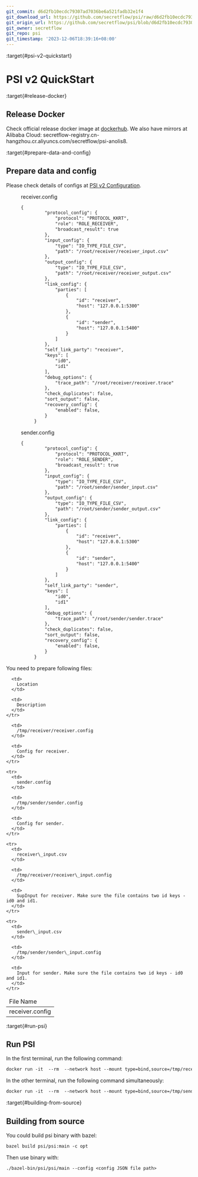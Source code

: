 ```yaml
---
git_commit: d6d2fb10ecdc79307ad7036be6a521fadb32e1f4
git_download_url: https://github.com/secretflow/psi/raw/d6d2fb10ecdc79307ad7036be6a521fadb32e1f4/docs/user_guide/psi_v2.rst
git_origin_url: https://github.com/secretflow/psi/blob/d6d2fb10ecdc79307ad7036be6a521fadb32e1f4/docs/user_guide/psi_v2.rst
git_owner: secretflow
git_repo: psi
git_timestamp: '2023-12-06T18:39:16+08:00'
---
```


:target{#psi-v2-quickstart}

# PSI v2 QuickStart

:target{#release-docker}

## Release Docker

Check official release docker image at [dockerhub](https://hub.docker.com/r/secretflow/psi-anolis8). We also have mirrors at Alibaba Cloud: secretflow-registry.cn-hangzhou.cr.aliyuncs.com/secretflow/psi-anolis8.

:target{#prepare-data-and-config}

## Prepare data and config

Please check details of configs at [PSI v2 Configuration](../reference/psi_v2_config.mdx).

<figure id="id1">
  <figcaption>
    receiver.config
  </figcaption>

  ```default
  {
           "protocol_config": {
               "protocol": "PROTOCOL_KKRT",
               "role": "ROLE_RECEIVER",
               "broadcast_result": true
           },
           "input_config": {
               "type": "IO_TYPE_FILE_CSV",
               "path": "/root/receiver/receiver_input.csv"
           },
           "output_config": {
               "type": "IO_TYPE_FILE_CSV",
               "path": "/root/receiver/receiver_output.csv"
           },
           "link_config": {
               "parties": [
                   {
                       "id": "receiver",
                       "host": "127.0.0.1:5300"
                   },
                   {
                       "id": "sender",
                       "host": "127.0.0.1:5400"
                   }
               ]
           },
           "self_link_party": "receiver",
           "keys": [
               "id0",
               "id1"
           ],
           "debug_options": {
               "trace_path": "/root/receiver/receiver.trace"
           },
           "check_duplicates": false,
           "sort_output": false,
           "recovery_config": {
               "enabled": false,
           }
       }
  ```
</figure>

<figure id="id2">
  <figcaption>
    sender.config
  </figcaption>

  ```default
  {
           "protocol_config": {
               "protocol": "PROTOCOL_KKRT",
               "role": "ROLE_SENDER",
               "broadcast_result": true
           },
           "input_config": {
               "type": "IO_TYPE_FILE_CSV",
               "path": "/root/sender/sender_input.csv"
           },
           "output_config": {
               "type": "IO_TYPE_FILE_CSV",
               "path": "/root/sender/sender_output.csv"
           },
           "link_config": {
               "parties": [
                   {
                       "id": "receiver",
                       "host": "127.0.0.1:5300"
                   },
                   {
                       "id": "sender",
                       "host": "127.0.0.1:5400"
                   }
               ]
           },
           "self_link_party": "sender",
           "keys": [
               "id0",
               "id1"
           ],
           "debug_options": {
               "trace_path": "/root/sender/sender.trace"
           },
           "check_duplicates": false,
           "sort_output": false,
           "recovery_config": {
               "enabled": false,
           }
       }
  ```
</figure>

You need to prepare following files:

<table>
  <thead>
    <tr>
      <td>
        File Name
      </td>

      <td>
        Location
      </td>

      <td>
        Description
      </td>
    </tr>
  </thead>

  <tbody>
    <tr>
      <td>
        receiver.config
      </td>

      <td>
        /tmp/receiver/receiver.config
      </td>

      <td>
        Config for receiver.
      </td>
    </tr>

    <tr>
      <td>
        sender.config
      </td>

      <td>
        /tmp/sender/sender.config
      </td>

      <td>
        Config for sender.
      </td>
    </tr>

    <tr>
      <td>
        receiver\_input.csv
      </td>

      <td>
        /tmp/receiver/receiver\_input.config
      </td>

      <td>
        SupInput for receiver. Make sure the file contains two id keys - id0 and id1.
      </td>
    </tr>

    <tr>
      <td>
        sender\_input.csv
      </td>

      <td>
        /tmp/sender/sender\_input.config
      </td>

      <td>
        Input for sender. Make sure the file contains two id keys - id0 and id1.
      </td>
    </tr>
  </tbody>
</table>

:target{#run-psi}

## Run PSI

In the first terminal, run the following command:

```default
docker run -it  --rm  --network host --mount type=bind,source=/tmp/receiver,target=/root/receiver -w /root  --cap-add=SYS_PTRACE --security-opt seccomp=unconfined --cap-add=NET_ADMIN --privileged=true secretflow-registry.cn-hangzhou.cr.aliyuncs.com/secretflow/psi-anolis8:0.1.0beta bash -c "./main --config receiver/receiver.config"
```

In the other terminal, run the following command simultaneously:

```default
docker run -it  --rm  --network host --mount type=bind,source=/tmp/sender,target=/root/sender -w /root  --cap-add=SYS_PTRACE --security-opt seccomp=unconfined --cap-add=NET_ADMIN --privileged=true secretflow-registry.cn-hangzhou.cr.aliyuncs.com/secretflow/psi-anolis8:0.1.0beta bash -c "./main --config sender/sender.config"
```

:target{#building-from-source}

## Building from source

You could build psi binary with bazel:

```default
bazel build psi/psi:main -c opt
```

Then use binary with:

```default
./bazel-bin/psi/psi/main --config <config JSON file path>
```
